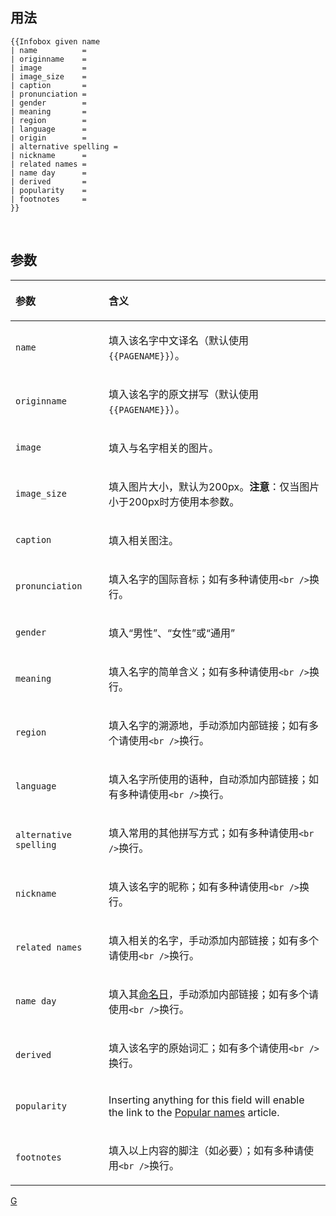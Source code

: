 <includeonly><!-- 在這裡加入模板的保護標識 --></includeonly><noinclude>{{template doc page viewed directly}}</noinclude>
{{Infobox name
| name          = {{{name}}}
| originname    = {{{originname}}}
| image         = {{{image}}}
| imagesize     = {{{imagesize}}}
| caption       = {{{caption}}}
| pronunciation = {{{pronunciation}}}
| gender        = {{{gender}}}
| meaning       = {{{meaning}}}
| region        = {{{region}}}
| language      = {{{language}}}
| origin        = {{{origin}}}
| alternative spelling = {{{alternative spelling}}}
| nickname      = {{{nickname}}}
| related names = {{{related names}}} 
| name day      = {{{name day}}}
| derived       = {{{derived}}}
| popularity    = {{{popularity}}}
| footnotes     = {{{footnotes}}}
}}

== 用法 ==
<pre style="width: 15em;">{{Infobox given name
| name          = 
| originname    = 
| image         = 
| image_size    = 
| caption       = 
| pronunciation = 
| gender        = 
| meaning       = 
| region        = 
| language      = 
| origin        = 
| alternative spelling = 
| nickname      = 
| related names = 
| name day      = 
| derived       = 
| popularity    = 
| footnotes     = 
}}</pre><br clear="all" />

==参数==

{| class="wikitable"
! style="text-align: left" | 参数
! style="text-align: left" | 含义
|- 
| <code>name</code>
| 填入该名字中文译名（默认使用<code><nowiki>{{PAGENAME}}</nowiki></code>）。
|-
| <code>originname</code>
| 填入该名字的原文拼写（默认使用<code><nowiki>{{PAGENAME}}</nowiki></code>）。
|-
| <code>image</code>
| 填入与名字相关的图片。
|-
| <code>image_size</code>
| 填入图片大小，默认为200px。'''注意'''：仅当图片小于200px时方使用本参数。
|-
| <code>caption</code>
| 填入相关图注。
|-
| <code>pronunciation</code>
| 填入名字的国际音标；如有多种请使用<code><nowiki><br /></nowiki></code>换行。
|-
| <code>gender</code>
| 填入“男性”、“女性”或“通用”
|-
| <code>meaning</code>
| 填入名字的简单含义；如有多种请使用<code><nowiki><br /></nowiki></code>换行。
|-
| <code>region</code>
| 填入名字的溯源地，手动添加内部链接；如有多个请使用<code><nowiki><br /></nowiki></code>换行。
|-
| <code>language</code>
| 填入名字所使用的语种，自动添加内部链接；如有多种请使用<code><nowiki><br /></nowiki></code>换行。
|-
| <code>alternative spelling</code>
| 填入常用的其他拼写方式；如有多种请使用<code><nowiki><br /></nowiki></code>换行。
|-
| <code>nickname</code>
| 填入该名字的昵称；如有多种请使用<code><nowiki><br /></nowiki></code>换行。
|-
| <code>related names</code>
| 填入相关的名字，手动添加内部链接；如有多个请使用<code><nowiki><br /></nowiki></code>换行。
|-
| <code>name day</code>
| 填入其[[命名日]]，手动添加内部链接；如有多个请使用<code><nowiki><br /></nowiki></code>换行。
|-
| <code>derived</code>
| 填入该名字的原始词汇；如有多个请使用<code><nowiki><br /></nowiki></code>换行。
|-
| <code>popularity</code>
| Inserting anything for this field will enable the link to the [[Popular names]] article.
|-
| <code>footnotes</code>
| 填入以上内容的脚注（如必要）；如有多种请使用<code><nowiki><br /></nowiki></code>换行。
|}
<includeonly>
<!-- 本行下加入模板的分類 -->
[[Category:社會和社會科學信息框模板|G]]

</includeonly>